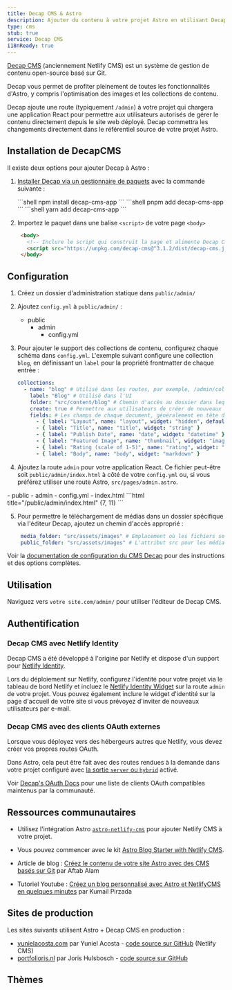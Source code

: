 ```yaml
---
title: Decap CMS & Astro
description: Ajouter du contenu à votre projet Astro en utilisant Decap comme CMS
type: cms
stub: true
service: Decap CMS
i18nReady: true
---
```


[Decap CMS](https://www.decapcms.org/) (anciennement Netlify CMS) est un système de gestion de contenu open-source basé sur Git.

Decap vous permet de profiter pleinement de toutes les fonctionnalités d'Astro, y compris l'optimisation des images et les collections de contenu.

Decap ajoute une route (typiquement `/admin`) à votre projet qui chargera une application React pour permettre aux utilisateurs autorisés de gérer le contenu directement depuis le site web déployé. Decap commettra les changements directement dans le référentiel source de votre projet Astro.

## Installation de DecapCMS

Il existe deux options pour ajouter Decap à Astro :

1. [Installer Decap via un gestionnaire de paquets](https://decapcms.org/docs/install-decap-cms/#installing-with-npm) avec la commande suivante :


    <PackageManagerTabs>
      <Fragment slot="npm">
      ```shell
      npm install decap-cms-app
      ```
      </Fragment>
      <Fragment slot="pnpm">
      ```shell
      pnpm add decap-cms-app
      ```
      </Fragment>
      <Fragment slot="yarn">
      ```shell
      yarn add decap-cms-app
      ```
      </Fragment>
    </PackageManagerTabs>


2. Importez le paquet dans une balise `<script>` de votre page `<body>`

    ```html title='/admin'
     <body>
       <!-- Inclure le script qui construit la page et alimente Decap CMS -->
       <script src="https://unpkg.com/decap-cms@^3.1.2/dist/decap-cms.js"></script>
     </body>
    ```


## Configuration

1. Créez un dossier d'administration statique dans `public/admin/`
2. Ajoutez `config.yml` à `public/admin/` :
    <FileTree>
      - public
        - admin
          - config.yml
    </FileTree>
3. Pour ajouter le support des collections de contenu, configurez chaque schéma dans `config.yml`. L'exemple suivant configure une collection `blog`, en définissant un `label` pour la propriété frontmatter de chaque entrée :
   ```yml title="/public/admin/config.yml"
   collections:
     - name: "blog" # Utilisé dans les routes, par exemple, /admin/collections/blog
       label: "Blog" # Utilisé dans l'UI
       folder: "src/content/blog" # Chemin d'accès au dossier dans lequel les documents sont stockés
       create: true # Permettre aux utilisateurs de créer de nouveaux documents dans cette collection
       fields: # Les champs de chaque document, généralement en tête de page
         - { label: "Layout", name: "layout", widget: "hidden", default: "blog" }
         - { label: "Title", name: "title", widget: "string" }
         - { label: "Publish Date", name: "date", widget: "datetime" }
         - { label: "Featured Image", name: "thumbnail", widget: "image" }
         - { label: "Rating (scale of 1-5)", name: "rating", widget: "number" }
         - { label: "Body", name: "body", widget: "markdown" }
    ```

4. Ajoutez la route `admin` pour votre application React. Ce fichier peut-être soit `public/admin/index.html` à côté de votre `config.yml` ou, si vous préférez utiliser une route Astro, `src/pages/admin.astro`.

 <FileTree>
    - public
      - admin
         - config.yml
         - index.html
    </FileTree>
    ```html title="/public/admin/index.html" {7, 11}
    <!doctype html>
    <html lang="fr">
      <head>
        <meta charset="utf-8" />
        <meta name="viewport" content="width=device-width, initial-scale=1.0" />
        <meta name="robots" content="noindex" />
        <link href="/admin/config.yml" type="text/yaml" rel="cms-config-url" />
        <title>Gestionnaire de contenu</title>
      </head>
      <body>
        <script src="https://unpkg.com/decap-cms@^3.1.2/dist/decap-cms.js"></script>
      </body>
    </html>
    ```

5. Pour permettre le téléchargement de médias dans un dossier spécifique via l'éditeur Decap, ajoutez un chemin d'accès approprié :
    ```yml title="/public/admin/config.yml"
     media_folder: "src/assets/images" # Emplacement où les fichiers seront stockés dans le dépôt 
     public_folder: "src/assets/images" # L'attribut src pour les médias téléchargés
    ```

Voir la [documentation de configuration du CMS Decap](https://decapcms.org/docs/configure-decap-cms/) pour des instructions et des options complètes.

## Utilisation
Naviguez vers `votre site.com/admin/` pour utiliser l'éditeur de Decap CMS.

## Authentification

### Decap CMS avec Netlify Identity

Decap CMS a été développé à l'origine par Netlify et dispose d'un support pour [Netlify Identity](https://docs.netlify.com/security/secure-access-to-sites/identity/).

Lors du déploiement sur Netlify, configurez l'identité pour votre projet via le tableau de bord Netlify et incluez le [Netlify Identity Widget](https://github.com/netlify/netlify-identity-widget) sur la route `admin` de votre projet. Vous pouvez également inclure le widget d'identité sur la page d'accueil de votre site si vous prévoyez d'inviter de nouveaux utilisateurs par e-mail.

### Decap CMS avec des clients OAuth externes

Lorsque vous déployez vers des hébergeurs autres que Netlify, vous devez créer vos propres routes OAuth.

Dans Astro, cela peut être fait avec des routes rendues à la demande dans votre projet configuré avec [la sortie `server` ou `hybrid`](/fr/guides/server-side-rendering/#activer-le-rendu-à-la-demande-du-serveur) activé.

Voir [Decap's OAuth Docs](https://decapcms.org/docs/external-oauth-clients/) pour une liste de clients OAuth compatibles maintenus par la communauté.

## Ressources communautaires 

- Utilisez l'intégration Astro [`astro-netlify-cms`](https://github.com/delucis/astro-netlify-cms) pour ajouter Netlify CMS à votre projet.

- Vous pouvez commencer avec le kit [Astro Blog Starter with Netlify CMS](https://github.com/delucis/astro-netlify-cms-starter).

- Article de blog : [Créez le contenu de votre site Astro avec des CMS basés sur Git](https://aalam.vercel.app/blog/astro-and-git-cms-netlify) par Aftab Alam 

- Tutoriel Youtube : [Créez un blog personnalisé avec Astro et NetlifyCMS en quelques minutes](https://www.youtube.com/watch?v=3yip2wSRX_4) par Kumail Pirzada

## Sites de production

Les sites suivants utilisent Astro + Decap CMS en production :

- [yunielacosta.com](https://www.yunielacosta.com/) par Yuniel Acosta - [code source sur GitHub](https://github.com/yacosta738/yacosta738.github.io) (Netlify CMS)
- [portfolioris.nl](https://www.portfolioris.nl/) par Joris Hulsbosch - [code source sur GitHub](https://github.com/portfolioris/portfolioris.nl)

## Thèmes

<Grid >
  <Card title="Astros" href="https://astro.build/themes/details/astros" thumbnail="astros.png"/>
  <Card title="Enhanced Astro Starter" href="https://astro.build/themes/details/enhanced-astro-starter" thumbnail="enhanced-astro-starter.png"/>
  <Card title="Astro Decap CMS Starter" href="https://astro.build/themes/details/astro-decap-cms-starter" thumbnail="astro-decap-starter.png"/>
</Grid>
